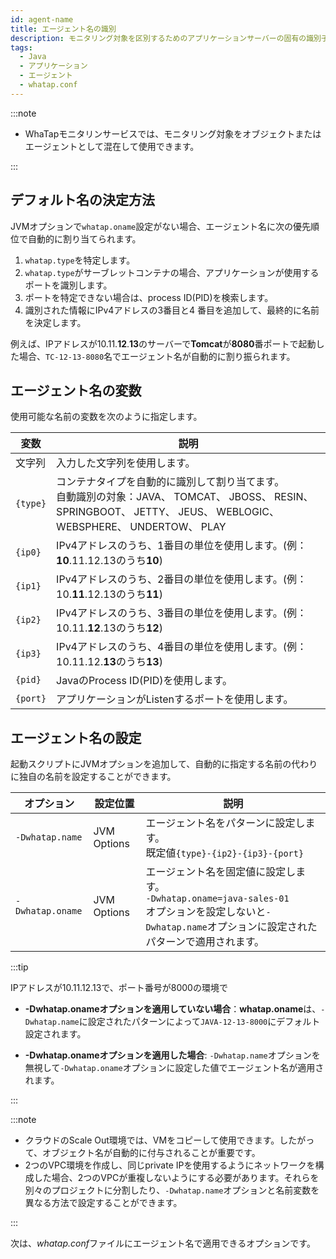 ```yaml
---
id: agent-name
title: エージェント名の識別
description: モニタリング対象を区別するためのアプリケーションサーバーの固有の識別子設定について案内します。モニタリング対象システム内でアプリケーションサーバーを正確に区切るために不可欠です。サーバータイプ、IPなどの情報に基づいた自動名前指定方式と、ユーザーが直接whatap.confファイルやJVMオプションでエージェント名を設定する方法を確認することができます。
tags:
  - Java
  - アプリケーション
  - エージェント
  - whatap.conf
---
```



<Apmnamedescription />


<Agentnamewarning />

:::note

- WhaTapモニタリンサービスでは、モニタリング対象をオブジェクトまたはエージェントとして混在して使用できます。

:::

## デフォルト名の決定方法

JVMオプションで`whatap.oname`設定がない場合、エージェント名に次の優先順位で自動的に割り当てられます。

1. `whatap.type`を特定します。
2. `whatap.type`がサーブレットコンテナの場合、アプリケーションが使用するポートを識別します。
3. ポートを特定できない場合は、process ID(PID)を検索します。
4. 識別された情報にIPv4アドレスの3番目と4 番目を追加して、最終的に名前を決定します。

例えば、IPアドレスが10.11.**12**.**13**のサーバーで**Tomcat**が**8080**番ポートで起動した場合、`TC-12-13-8080`名でエージェント名が自動的に割り振られます。

## エージェント名の変数

使用可能な名前の変数を次のように指定します。

| 変数       | 説明                                                                                                                           |
| -------- | ---------------------------------------------------------------------------------------------------------------------------- |
| 文字列      | 入力した文字列を使用します。                                                                                                               |
| `{type}` | コンテナタイプを自動的に識別して割り当てます。<br/>自動識別の対象：JAVA、 TOMCAT、 JBOSS、 RESIN、 SPRINGBOOT、 JETTY、 JEUS、 WEBLOGIC、 WEBSPHERE、 UNDERTOW、 PLAY |
| `{ip0}`  | IPv4アドレスのうち、1番目の単位を使用します。(例：**10**.11.12.13のうち**10**)                                                     |
| `{ip1}`  | IPv4アドレスのうち、2番目の単位を使用します。(例：10.**11**.12.13のうち**11**)                                                     |
| `{ip2}`  | IPv4アドレスのうち、3番目の単位を使用します。(例：10.11.**12**.13のうち**12**)                                                     |
| `{ip3}`  | IPv4アドレスのうち、4番目の単位を使用します。(例：10.11.12.**13**のうち**13**)                                                     |
| `{pid}`  | JavaのProcess ID(PID)を使用します。                                                                               |
| `{port}` | アプリケーションがListenするポートを使用します。                                                                                                  |

## エージェント名の設定

起動スクリプトにJVMオプションを追加して、自動的に指定する名前の代わりに独自の名前を設定することができます。

<div class="c4-name">

| オプション            | 設定位置        | 説明                                                                                                                 |
| ---------------- | ----------- | ------------------------------------------------------------------------------------------------------------------ |
| `-Dwhatap.name`  | JVM Options | エージェント名をパターンに設定します。<br/>既定値`{type}-{ip2}-{ip3}-{port}`                                                             |
| `-Dwhatap.oname` | JVM Options | エージェント名を固定値に設定します。<br/>`-Dwhatap.oname=java-sales-01` <br/>オプションを設定しないと`-Dwhatap.name`オプションに設定されたパターンで適用されます。<br/> |

</div>

:::tip

IPアドレスが10.11.12.13で、ポート番号が8000の環境で

- **-Dwhatap.onameオプションを適用していない場合**：**whatap.oname**は、`-Dwhatap.name`に設定されたパターンによって`JAVA-12-13-8000`にデフォルト設定されます。

- **-Dwhatap.onameオプションを適用した場合**: `-Dwhatap.name`オプションを無視して`-Dwhatap.oname`オプションに設定した値でエージェント名が適用されます。

:::

:::note

- クラウドのScale Out環境では、VMをコピーして使用できます。したがって、オブジェクト名が自動的に付与されることが重要です。
- 2つのVPC環境を作成し、同じprivate IPを使用するようにネットワークを構成した場合、2つのVPCが重複しないようにする必要があります。それらを別々のプロジェクトに分割したり、`-Dwhatap.name`オプションと名前変数を異なる方法で設定することができます。

:::

次は、*whatap.conf*ファイルにエージェント名で適用できるオプションです。


<Javaagentname />
